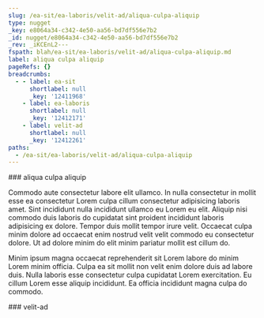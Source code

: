 ```yaml
---
slug: /ea-sit/ea-laboris/velit-ad/aliqua-culpa-aliquip
type: nugget
_key: e8064a34-c342-4e50-aa56-bd7df556e7b2
_id: nugget/e8064a34-c342-4e50-aa56-bd7df556e7b2
_rev: _iKCEnL2---
fspath: blah/ea-sit/ea-laboris/velit-ad/aliqua-culpa-aliquip.md
label: aliqua culpa aliquip
pageRefs: {}
breadcrumbs:
  - - label: ea-sit
      shortlabel: null
      _key: '12411968'
    - label: ea-laboris
      shortlabel: null
      _key: '12412171'
    - label: velit-ad
      shortlabel: null
      _key: '12412261'
paths:
  - /ea-sit/ea-laboris/velit-ad/aliqua-culpa-aliquip
---
```


<NuggetArea>
<Nugget slug="/ea-sit/ea-laboris/velit-ad/aliqua-culpa-aliquip" type="nugget" _key="e8064a34-c342-4e50-aa56-bd7df556e7b2" _id="nugget/e8064a34-c342-4e50-aa56-bd7df556e7b2" _rev="_iKCEnL2---" fspath="blah/ea-sit/ea-laboris/velit-ad/aliqua-culpa-aliquip.md" label="aliqua culpa aliquip" paths="/ea-sit/ea-laboris/velit-ad/aliqua-culpa-aliquip">
<NuggetBody>
### aliqua culpa aliquip

Commodo aute consectetur labore elit ullamco. In nulla consectetur in mollit esse ea consectetur Lorem culpa cillum consectetur adipisicing laboris amet. Sint incididunt nulla incididunt ullamco eu Lorem eu elit. Aliquip nisi commodo duis laboris do cupidatat sint proident incididunt laboris adipisicing ex dolore. Tempor duis mollit tempor irure velit. Occaecat culpa minim dolore ad occaecat enim nostrud velit velit commodo eu consectetur dolore. Ut ad dolore minim do elit minim pariatur mollit est cillum do.

Minim ipsum magna occaecat reprehenderit sit Lorem labore do minim Lorem minim officia. Culpa ea sit mollit non velit enim dolore duis ad labore duis. Nulla laboris esse consectetur culpa cupidatat Lorem exercitation. Eu cillum Lorem esse aliquip incididunt. Ea officia incididunt magna culpa do commodo.

</NuggetBody>
<Breadcrumbs>
<Crumbs>
<Crumb _key="12411968" label="ea-sit" /><Crumb _key="12412171" label="ea-laboris" /><Crumb _key="12412261" label="velit-ad" />
</Crumbs>
</Breadcrumbs>
</Nugget>

<NuggetsInbound>
</NuggetsInbound>
<NuggetsOutbound>
</NuggetsOutbound>
</NuggetArea>
<PassagesInbound>
<Passage direction="inbound" type="passage" _key="12412261" _id="passage/12412261" _rev="_iKCEnLy--A" label="velit-ad" passage="velit-ad" fspath="blah/ea-sit/ea-laboris/velit-ad" paths="/ea-sit/ea-laboris/velit-ad" slug="/ea-sit/ea-laboris/velit-ad">
<NuggetBody>
### velit-ad

</NuggetBody>
<Breadcrumbs>
<Crumbs>
<Crumb _key="12411968" label="ea-sit" /><Crumb _key="12412171" label="ea-laboris" />
</Crumbs>
</Breadcrumbs>
</Passage>

</PassagesInbound>
<PassagesOutbound>
</PassagesOutbound>